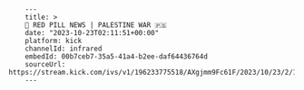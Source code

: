         ---
        title: >
        🔴 RED PILL NEWS | PALESTINE WAR 🇵🇸
        date: "2023-10-23T02:11:51+00:00"
        platform: kick
        channelId: infrared
        embedId: 00b7ceb7-35a5-41a4-b2ee-daf64436764d
        sourceUrl: https://stream.kick.com/ivs/v1/196233775518/AXgjmm9Fc61F/2023/10/23/2/11/D7Lc6dDgAiGf/media/hls/master.m3u8
        ---
        